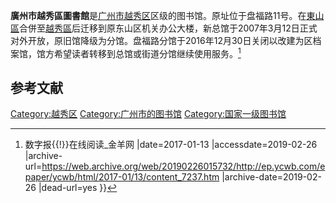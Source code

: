 '''廣州市越秀區圖書館'''是[[广州市|广州市]][[越秀区|越秀区]]区级的图书馆。原址位于盘福路11号。在[[东山区_(广州市)|東山區]]合併至[[越秀區|越秀區]]后迁移到原东山区机关办公大楼，新总馆于2007年3月12日正式对外开放，原旧馆降级为分馆。盘福路分馆于2016年12月30日关闭以改建为区档案馆，馆方希望读者转移到总馆或街道分馆继续使用服务。<ref>{{Cite news |url=http://ep.ycwb.com/epaper/ycwb/html/2017-01/13/content_7237.htm |title=盘福图书馆关门 老街坊去哪读书-羊城晚报· 电子版{{!}}数字报{{!}}在线阅读_金羊网 |date=2017-01-13 |accessdate=2019-02-26 |archive-url=https://web.archive.org/web/20190226015732/http://ep.ycwb.com/epaper/ycwb/html/2017-01/13/content_7237.htm |archive-date=2019-02-26 |dead-url=yes }}</ref>

==参考文献==
{{reflist}}
{{GZ-stub}}
[[Category:越秀区|Category:越秀区]]
[[Category:广州市的图书馆|Category:广州市的图书馆]]
[[Category:国家一级图书馆|Category:国家一级图书馆]]